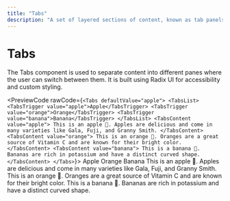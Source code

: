 ```yaml
---
title: "Tabs"
description: "A set of layered sections of content, known as tab panels, that are displayed one at a time."
---
```


# Tabs

The Tabs component is used to separate content into different panes where the user can switch between them. It is built using Radix UI for accessibility and custom styling.

<PreviewCode rawCode={`
<Tabs defaultValue="apple">
  <TabsList>
    <TabsTrigger value="apple">Apple</TabsTrigger>
    <TabsTrigger value="orange">Orange</TabsTrigger>
    <TabsTrigger value="banana">Banana</TabsTrigger>
  </TabsList>
  <TabsContent value="apple">
    This is an apple 🍎. Apples are delicious and come in many varieties like Gala, Fuji, and Granny Smith.
  </TabsContent>
  <TabsContent value="orange">
    This is an orange 🍊. Oranges are a great source of Vitamin C and are known for their bright color.
  </TabsContent>
  <TabsContent value="banana">
    This is a banana 🍌. Bananas are rich in potassium and have a distinct curved shape.
  </TabsContent>
</Tabs>
`}>
<Tabs defaultValue="apple">
  <TabsList>
    <TabsTrigger value="apple">Apple</TabsTrigger>
    <TabsTrigger value="orange">Orange</TabsTrigger>
    <TabsTrigger value="banana">Banana</TabsTrigger>
  </TabsList>
  <TabsContent value="apple">
    This is an apple 🍎. Apples are delicious and come in many varieties like Gala, Fuji, and Granny Smith.
  </TabsContent>
  <TabsContent value="orange">
    This is an orange 🍊. Oranges are a great source of Vitamin C and are known for their bright color.
  </TabsContent>
  <TabsContent value="banana">
    This is a banana 🍌. Bananas are rich in potassium and have a distinct curved shape.
  </TabsContent>
</Tabs>
</PreviewCode>
